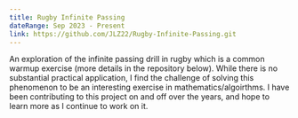 ```yaml
---
title: Rugby Infinite Passing
dateRange: Sep 2023 - Present
link: https://github.com/JLZ22/Rugby-Infinite-Passing.git
---
```


An exploration of the infinite passing drill in rugby which is a common warmup exercise (more details in the repository below). 
While there is no substantial practical application, I find the challenge of solving this phenomenon to be an 
interesting exercise in mathematics/algoirthms. I have been contributing to this project on and off over the years, and 
hope to learn more as I continue to work on it. 
